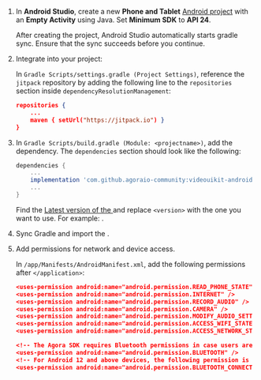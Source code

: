 <PlatformWrapper platform="android">

1.  In **Android Studio**, create a new **Phone and Tablet** [Android project](https://developer.android.com/studio/projects/create-project) with an **Empty Activity** using Java. Set **Minimum SDK** to **API 24**.

    After creating the project, Android Studio automatically starts gradle sync. Ensure that the sync succeeds before you continue.

2.  Integrate <Vg k="UIK" /> into your project:

    In `Gradle Scripts/settings.gradle (Project Settings)`, reference the `jitpack` repository by adding the following line to the `repositories` section inside `dependencyResolutionManagement`:

    ```json
    repositories {
        ...
        maven { setUrl("https://jitpack.io") }
    }
    ```

3.  In `Gradle Scripts/build.gradle (Module: <projectname>)`, add the <Vg k="UIK" /> dependency. The `dependencies` section should look like the following:

    ```groovy
    dependencies {
        ...
        implementation 'com.github.agoraio-community:videouikit-android:final:<version>'
        ...
    }
    ```

    Find the [Latest version of the <Vg k="UIK" />](https://jitpack.io/#AgoraIO-Community/VideoUIKit-Android) and replace `<version>` with the one you want to use. For example: _<Vg k="ANDROID_UIKIT_VERSION" />_.

4.  Sync Gradle and import the <Vg k="UIK" />.

5.  Add permissions for network and device access.

    In `/app/Manifests/AndroidManifest.xml`, add the following permissions after `</application>`:

    ```json
    <uses-permission android:name="android.permission.READ_PHONE_STATE"/>
    <uses-permission android:name="android.permission.INTERNET" />
    <uses-permission android:name="android.permission.RECORD_AUDIO" />
    <uses-permission android:name="android.permission.CAMERA" />
    <uses-permission android:name="android.permission.MODIFY_AUDIO_SETTINGS" />
    <uses-permission android:name="android.permission.ACCESS_WIFI_STATE" />
    <uses-permission android:name="android.permission.ACCESS_NETWORK_STATE" />

    <!-- The Agora SDK requires Bluetooth permissions in case users are using Bluetooth devices. -->
    <uses-permission android:name="android.permission.BLUETOOTH" />
    <!-- For Android 12 and above devices, the following permission is also required. -->
    <uses-permission android:name="android.permission.BLUETOOTH_CONNECT" />
    ```

</PlatformWrapper>
